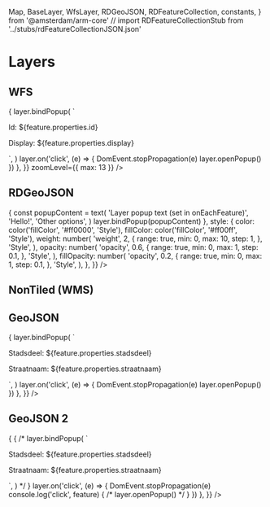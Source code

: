   Map,
  BaseLayer,
  WfsLayer,
  RDGeoJSON,
  RDFeatureCollection,
  constants,
} from '@amsterdam/arm-core'
// import RDFeatureCollectionStub from '../stubs/rdFeatureCollectionJSON.json'

<Meta title="Other/Layers" decorators={[withKnobs]} />

# Layers

## WFS

<Preview>
  <Story name="WFS">
    <Map
      fullScreen
      options={{
        ...constants.DEFAULT_AMSTERDAM_MAPS_OPTIONS,
        zoom: 13,
        center: [52.3711013, 4.8893335],
      }}
    >
      <WfsLayer
        url="https://map.data.amsterdam.nl/maps/bag?REQUEST=Getfeature&VERSION=1.1.0&SERVICE=wfs&TYPENAME=ms:pand&srsName=EPSG:4326&outputformat=geojson"
        options={{
          onEachFeature: (feature, layer) => {
            layer.bindPopup(
              `<p>Id: ${feature.properties.id}</p><p>Display: ${feature.properties.display}</p>`,
            )
            layer.on('click', (e) => {
              DomEvent.stopPropagation(e)
              layer.openPopup()
            })
          },
        }}
        zoomLevel={{ max: 13 }}
      />
      <BaseLayer />
    </Map>
  </Story>
</Preview>

## RDGeoJSON

<Preview>
  <Story name="GeoJSON (RD)">
    <Map fullScreen>
      <RDGeoJSON
        geometry={RDGeoJSONStub}
        options={{
          onEachFeature: (feature, layer) => {
            const popupContent = text(
              'Layer popup text (set in onEachFeature)',
              'Hello!',
              'Other options',
            )
            layer.bindPopup(popupContent)
          },
          style: {
            color: color('fillColor', '#ff0000', 'Style'),
            fillColor: color('fillColor', '#ff00ff', 'Style'),
            weight: number(
              'weight',
              2,
              {
                range: true,
                min: 0,
                max: 10,
                step: 1,
              },
              'Style',
            ),
            opacity: number(
              'opacity',
              0.6,
              {
                range: true,
                min: 0,
                max: 1,
                step: 0.1,
              },
              'Style',
            ),
            fillOpacity: number(
              'opacity',
              0.2,
              {
                range: true,
                min: 0,
                max: 1,
                step: 0.1,
              },
              'Style',
            ),
          },
        }}
      />
      <BaseLayer />
    </Map>
  </Story>
</Preview>

## NonTiled (WMS)

<Preview>
  <Story name="NonTiled">
    <Map fullScreen>
      <NonTiledLayer
        url="https://map.data.amsterdam.nl/maps/aardgasvrij?service=WMS&request=GetMap&version=1.1.1&layers=buurten%2Cbuurtinitiatieven%2Cbuurten_kookgas"
        options={{
          identify: false,
          format: 'image/png',
          transparent: true,
          layers: ['buurten', 'buurtinitiatieven', 'buurten_kookgas'],
        }}
      />
      <BaseLayer />
    </Map>
  </Story>
</Preview>

## GeoJSON

<Preview>
  <Story name="GeoJSON">
    <Map
      fullScreen
      options={{
        ...constants.DEFAULT_AMSTERDAM_MAPS_OPTIONS,
        zoom: 14,
        center: [52.3711013, 4.8893335],
      }}
    >
      <GeoJSON
        args={[geoJSONStub]}
        options={{
          onEachFeature: (feature, layer) => {
            layer.bindPopup(
              `<p>Stadsdeel: ${feature.properties.stadsdeel}</p><p>Straatnaam: ${feature.properties.straatnaam}</p>`,
            )
            layer.on('click', (e) => {
              DomEvent.stopPropagation(e)
              layer.openPopup()
            })
          },
        }}
      />
      <BaseLayer />
    </Map>
  </Story>
</Preview>

## GeoJSON 2

<Preview>
  <Story name="GeoJSON2">
    <Map
      fullScreen
      options={{
        ...constants.DEFAULT_AMSTERDAM_MAPS_OPTIONS,
        zoom: 10,
        center: [52.3711013, 4.8893335],
      }}
    >
      <RDFeatureCollection
        args={[rdGeoJSON2Stub]}
        options={{
          onEachFeature: (feature, layer) => {
            {
              /* layer.bindPopup(
              `<p>Stadsdeel: ${feature.properties.stadsdeel}</p><p>Straatnaam: ${feature.properties.straatnaam}</p>`,
            ) */
            }
            layer.on('click', (e) => {
              DomEvent.stopPropagation(e)
              console.log('click', feature)
              {
                /* layer.openPopup() */
              }
            })
          },
        }}
      />
      <BaseLayer />
    </Map>
  </Story>
</Preview>
